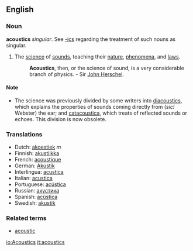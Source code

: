 ==English==
===Noun=== 
'''acoustics''' ''singular''. See [[-ics]] regarding the treatment of such nouns as singular.
#{{Physics}} The [[science]] of [[sound]]s, teaching their [[nature]], [[phenomena]], and [[laws]]. 
#:'''Acoustics''', then, or the science of sound, is a very considerable branch of physics. - Sir [[John Herschel]].

====Note====
*The science was previously divided by some writers into [[diacoustics]], which explains the properties of sounds coming directly from (''sic!'' Webster) the ear; and [[catacoustica]], which treats of reflected sounds or echoes.  This division is now obsolete.

=== Translations === 
*Dutch: [[akoestiek]] ''m''
*Finnish: [[akustiikka]]
*French: [[acoustique]] 
*German: [[Akustik]] 
*Interlingua: [[acustica]] 
*Italian: [[acustica]] 
*Portuguese: [[acústica]] 
*Russian: [[акустика]]
*Spanish: [[acústica]]
*Swedish: [[akustik]]

===Related terms===
*[[acoustic]]

[[io:Acoustics]]
[[it:acoustics]]